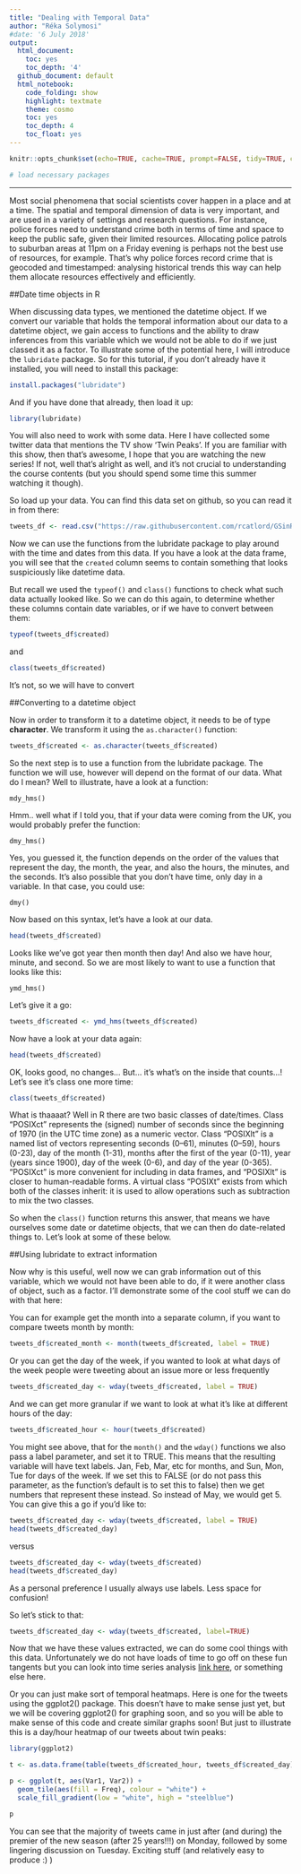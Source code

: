 ---
title: "Dealing with Temporal Data"
author: "Réka Solymosi"
#date: '6 July 2018'
output:
  html_document:
    toc: yes
    toc_depth: '4'
  github_document: default
  html_notebook:
    code_folding: show
    highlight: textmate
    theme: cosmo
    toc: yes
    toc_depth: 4
    toc_float: yes
---

```{r setup, include=FALSE}
knitr::opts_chunk$set(echo=TRUE, cache=TRUE, prompt=FALSE, tidy=TRUE, comment=NA, message=TRUE, warning=FALSE)

# load necessary packages
```

***

Most social phenomena that social scientists cover happen in a place and at a time. The spatial and temporal dimension of data is very important, and are used in a variety of settings and research questions. For instance, police forces need to understand crime both in terms of time and space to keep the public safe, given their limited resources. Allocating police patrols to suburban areas at 11pm on a Friday evening is perhaps not the best use of resources, for example. That's why police forces record crime that is geocoded and timestamped: analysing historical trends this way can help them allocate resources effectively and efficiently. 


##Date time objects in R

When discussing data types, we mentioned the datetime object. If we convert our variable that holds the temporal information about our data to a datetime object, we gain access to functions and the ability to draw inferences from this variable which we would not be able to do if we just classed it as a factor. To illustrate some of the potential here, I will introduce the `lubridate` package. So for this tutorial, if you don't already have it installed, you will need to install this package: 


```{r, eval=FALSE}
install.packages("lubridate")
```


And if you have done that already, then load it up:


```{r}
library(lubridate)
```


You will also need to work with some data. Here I have collected some twitter data that mentions the TV show 'Twin Peaks'. If you are familiar with this show, then that's awesome, I hope that you are watching the new series! If not, well that's alright as well, and it's not crucial to understanding the course contents (but you should spend some time this summer watching it though). 

So load up your data. You can find this data set on github, so you can read it in from there:

```{r}
tweets_df <- read.csv("https://raw.githubusercontent.com/rcatlord/GSinR_materials/master/data/twinPeaksTweets.csv?token=AG9Cmy8EVUkF2TyNytFRpet-M7e-NzEfks5ZT_KRwA%3D%3D")
```


Now we can use the functions from the lubridate package to play around with the time and dates from this data. If you have a look at the data frame, you will see that the `created` column seems to contain something that looks suspiciously like datetime data. 

But recall we used the `typeof()` and `class()` functions to check what such data actually looked like. So we can do this again, to determine whether these columns contain date variables, or if we have to convert between them: 

```{r}
typeof(tweets_df$created)
```

and

```{r}
class(tweets_df$created)
```


It's not, so we will have to convert

##Converting to a datetime object

Now in order to transform it to a datetime object, it needs to be of type **character**. We transform it using the `as.character()` function:


```{r}
tweets_df$created <- as.character(tweets_df$created)
```


So the next step is to use a function from the lubridate package. The function we will use, however will depend on the format of our data. What do I mean? Well to illustrate, have a look at a function: 

`mdy_hms()`

Hmm.. well what if I told you, that if your data were coming from the UK, you would probably prefer the function:

`dmy_hms()`

Yes, you guessed it, the function depends on the order of the values that represent the day, the month, the year, and also the hours, the minutes, and the seconds. It's also possible that you don't have time, only day in a variable. In that case, you could use:

`dmy()`

Now based on this syntax, let's have a look at our data. 

```{r}
head(tweets_df$created)
```

Looks like we've got year then month then day! And also we have hour, minute, and second. 
So we are most likely to want to use a function that looks like this: 

`ymd_hms()`

Let's give it a go:


```{r}
tweets_df$created <- ymd_hms(tweets_df$created)
```


Now have a look at your data again:


```{r}
head(tweets_df$created)
```


OK, looks good, no changes... But... it's what's on the inside that counts...! Let's see it's class one more time: 


```{r}
class(tweets_df$created)
```


What is thaaaat? Well in R there are two basic classes of date/times. Class "POSIXct" represents the (signed) number of seconds since the beginning of 1970 (in the UTC time zone) as a numeric vector. Class "POSIXlt" is a named list of vectors representing seconds (0–61), minutes (0–59), hours (0-23), day of the month (1-31), months after the first of the year (0-11), year (years since 1900), day of the week (0-6), and day of the year (0-365). "POSIXct" is more convenient for including in data frames, and "POSIXlt" is closer to human-readable forms. A virtual class "POSIXt" exists from which both of the classes inherit: it is used to allow operations such as subtraction to mix the two classes.

So when the `class()` function returns this answer, that means we have ourselves some date or datetime objects, that we can then do date-related things to. Let's look at some of these below.


##Using lubridate to extract information

Now why is this useful, well now we can grab information out of this variable, which we would not have been able to do, if it were another class of object, such as a factor. I'll demonstrate some of the cool stuff we can do with that here: 

You can for example get the month into a separate column, if you want to compare tweets month by month: 


```{r}
tweets_df$created_month <- month(tweets_df$created, label = TRUE)
```


Or you can get the day of the week, if you wanted to look at what days of the week people were tweeting about an issue more or less frequently


```{r}
tweets_df$created_day <- wday(tweets_df$created, label = TRUE)
```


And we can get more granular if we want to look at what it's like at different hours of the day: 


```{r}
tweets_df$created_hour <- hour(tweets_df$created)
```


You might see above, that for the `month()` and the `wday()` functions we also pass a label parameter, and set it to TRUE. This means that the resulting variable will have text labels. Jan, Feb, Mar, etc for months, and Sun, Mon, Tue for days of the week. If we set this to FALSE (or do not pass this parameter, as the function's default is to set this to false) then we get numbers that represent these instead. So instead of May, we would get 5. You can give this a go if you'd like to:

```{r}
tweets_df$created_day <- wday(tweets_df$created, label = TRUE)
head(tweets_df$created_day)
```


versus


```{r}
tweets_df$created_day <- wday(tweets_df$created)
head(tweets_df$created_day)
```


As a personal preference I usually always use labels. Less space for confusion!

So let's stick to that: 

```{r}
tweets_df$created_day <- wday(tweets_df$created, label=TRUE)
```


Now that we have these values extracted, we can do some cool things with this data. Unfortunately we do not have loads of time to go off on these fun tangents but you can look into time series analysis [link here](), or something else here. 


Or you can just make sort of temporal heatmaps. Here is one for the tweets using the ggplot2() package. This doesn't have to make sense just yet, but we will be covering ggplot2() for graphing soon, and so you will be able to make sense of this code and create similar graphs soon! But just to illustrate this is a day/hour heatmap of our tweets about twin peaks: 


```{r}
library(ggplot2)

t <- as.data.frame(table(tweets_df$created_hour, tweets_df$created_day))

p <- ggplot(t, aes(Var1, Var2)) + 
  geom_tile(aes(fill = Freq), colour = "white") + 
  scale_fill_gradient(low = "white", high = "steelblue")

p
```

You can see that the majority of tweets came in just after (and during) the premier of the new season (after 25 years!!!) on Monday, followed by some lingering discussion on Tuesday. Exciting stuff (and relatively easy to produce :) )
